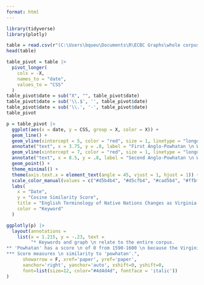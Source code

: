 ---
format: html
---

```{r load packages, message = F, echo = F}
library(tidyverse)
library(plotly)
```

```{r load data, echo = F, message = F, output = F}
table = read.csv(r"(C:\Users\bqueu\Documents\R\ECBC Graphs\whole corpus lexicon sheets - powhatan.csv)")
head(table)
```

```{r pivot table, echo = F, output = F}
table_pivot = table |>
  pivot_longer(
    cols = -X,
    names_to = "date",
    values_to = "CSS"
  )
table_pivot$date = sub("X", "", table_pivot$date)
table_pivot$date = sub('\\.$', '', table_pivot$date)
table_pivot$date = sub('\\.', '-', table_pivot$date)
table_pivot
```

```{r graph, warning = F, echo = F}
p = table_pivot |>
  ggplot(aes(x = date, y = CSS, group = X, color = X)) +
  geom_line() +
  geom_vline(xintercept = 5, color = "red", size = 1, linetype = "longdash", alpha = .4) +
  annotate("text", x = 3.75, y = .8, label = "First Anglo-Powhatan \n War begins in 1610.", fontface = "italic", size = 3) +
  geom_vline(xintercept = 7, color = "red", size = 1, linetype = "longdash", alpha = .4) +
  annotate("text", x = 8.5, y = .8, label = "Second Anglo-Powhatan \n War begins in 1622.", fontface = "italic", size = 3) +
  geom_point() +
  theme_minimal() +
  theme(axis.text.x = element_text(angle = 45, vjust = 1, hjust = 1)) +
  scale_color_manual(values = c("#d5b4b4", "#d5cfb4", "#cad5b4", "#ffbf00", "#8f34ea", "#cab4d5", "#b6d5b4", "#000000", "#b4d1d5")) +
  labs(
    x = "Date",
    y = "Cosine Similarity Score",
    title = "English Terminology of Native Nations Changes as Virginia Invasion Intensifies",
    color = "Keyword"
  )

ggplotly(p) |>
  layout(annotations = 
    list(x = 1.215, y = -.23, text = 
         "* Keywords and graph \n relate to the entire corpus.
** 'Powhatan' has a score \n of 0 from 1590-1600 \n because the Virginia \n Company was not \n founded yet.
*** Score measures \n similarity to 'powhatan'.", 
      showarrow = F, xref='paper', yref='paper', 
      xanchor='right', yanchor='auto', xshift=0, yshift=0,
      font=list(size=12, color="#4d4d4d", fontface = 'italic'))
)
```
